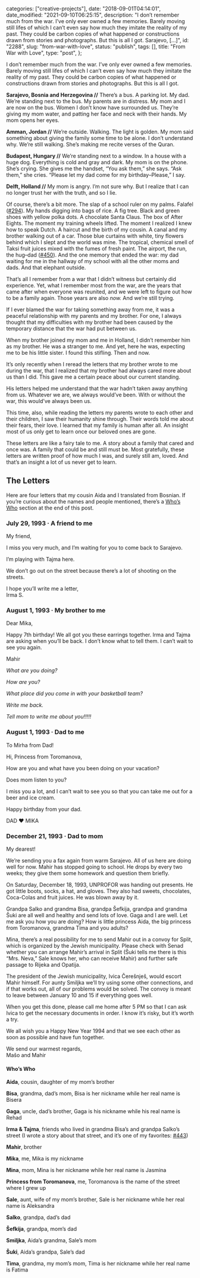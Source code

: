 
  categories: ["creative-projects"],
  date: "2018-09-01T04:14:01",
  date_modified: "2021-09-10T06:25:15",
  description:
    "I don’t remember much from the war. I’ve only ever owned a few memories. Barely moving still lifes of which I can’t even say how much they imitate the reality of my past. They could be carbon copies of what happened or constructions drawn from stories and photographs. But this is all I got. Sarajevo, […]",
  id: "2288",
  slug: "from-war-with-love",
  status: "publish",
  tags: [],
  title: "From War with Love",
  type: "post",
};


I don’t remember much from the war. I’ve only ever owned a few memories. Barely moving still lifes of which I can’t even say how much they imitate the reality of my past. They could be carbon copies of what happened or constructions drawn from stories and photographs. But this is all I got.

**Sarajevo, Bosnia and Herzegovina //** There’s a bus. A parking lot. My dad. We’re standing next to the bus. My parents are in distress. My mom and I are now on the bus. Women I don’t know have surrounded us. They’re giving my mom water, and patting her face and neck with their hands. My mom opens her eyes.

**Amman, Jordan //** We’re outside. Walking. The light is golden. My mom said something about giving the family some time to be alone. I don’t understand why. We’re still walking. She’s making me recite verses of the Quran.

**Budapest, Hungary //** We’re standing next to a window. In a house with a huge dog. Everything is cold and gray and dark. My mom is on the phone. She’s crying. She gives me the handset, “You ask them,” she says. “Ask them,” she cries. “Please let my dad come for my birthday–Please,” I say.

**Delft, Holland //** My mom is angry. I’m not sure why. But I realize that I can no longer trust her with the truth, and so I lie.

Of course, there’s a bit more. The slap of a school ruler on my palms. Falafel ([#294](/travel-archives#294)). My hands digging into bags of rice. A fig tree. Black and green shoes with yellow polka dots. A chocolate Santa Claus. The box of After Eights. The moment my training wheels lifted. The moment I realized I knew how to speak Dutch. A haircut and the birth of my cousin. A canal and my brother walking out of a car. Those blue curtains with white, tiny flowers behind which I slept and the world was mine. The tropical, chemical smell of Taksi fruit juices mixed with the fumes of fresh paint. The airport, the run, the hug–dad ([#450](/travel-archives#450)). And the one memory that ended the war: my dad waiting for me in the hallway of my school with all the other moms and dads. And that elephant outside.

That’s all I remember from a war that I didn’t witness but certainly did experience. Yet, what I remember most from the war, are the years that came after when everyone was reunited, and we were left to figure out how to be a family again. Those years are also _now._ And we’re still trying.

If I ever blamed the war for taking something away from me, it was a peaceful relationship with my parents and my brother. For one, I always thought that my difficulties with my brother had been caused by the temporary distance that the war had put between us.

When my brother joined my mom and me in Holland, I didn’t remember him as my brother. He was a stranger to me. And yet, here he was, expecting me to be his little sister. I found this stifling. Then and now.

It’s only recently when I reread the letters that my brother wrote to me during the war, that I realized that my brother had always cared more about us than I did. This gave me a certain peace about our current standing.

His letters helped me understand that the war hadn’t taken away anything from us. Whatever we are, we always would’ve been. With or without the war, this would’ve always been us.

This time, also, while reading the letters my parents wrote to each other and their children, I saw their humanity shine through. Their words told me about their fears, their love. I learned that my family is human after all. An insight most of us only get to learn once our beloved ones are gone.

These letters are like a fairy tale to me. A story about a family that cared and once was. A family that could be and still must be. Most gratefully, these letters are written proof of how much I was, and surely still am, loved. And that’s an insight a lot of us never get to learn.

## The Letters

Here are four letters that my cousin Aida and I translated from Bosnian. If you’re curious about the names and people mentioned, there’s a [Who’s Who](#whos-who) section at the end of this post.

### July 29, 1993 · A friend to me

My friend,

I miss you very much, and I’m waiting for you to come back to Sarajevo.

I’m playing with Tajma here.

We don’t go out on the street because there’s a lot of shooting on the streets.

I hope you’ll write me a letter,\
Irma S.

### August 1, 1993 · My brother to me

Dear Mika,

Happy 7th birthday! We all got you these earrings together. Irma and Tajma are asking when you’ll be back. I don’t know what to tell them. I can’t wait to see you again.

Mahir

_What are you doing?_

_How are you?_

_What place did you come in with your basketball team?_

_Write me back._

_Tell mom to write me about you!!!!!_

### August 1, 1993 · Dad to me

To Mirha from Dad!

Hi, Princess from Toromanova,

How are you and what have you been doing on your vacation?

Does mom listen to you?

I miss you a lot, and I can’t wait to see you so that you can take me out for a beer and ice cream.

Happy birthday from your dad.

DAD ❤ MIKA

### December 21, 1993 · Dad to mom

My dearest!

We’re sending you a fax again from warm Sarajevo. All of us here are doing well for now. Mahir has stopped going to school. He drops by every two weeks; they give them some homework and question them briefly.

On Saturday, December 18, 1993, UNPROFOR was handing out presents. He got little boots, socks, a hat, and gloves. They also had sweets, chocolates, Coca-Colas and fruit juices. He was blown away by it.

Grandpa Salko and grandma Bisa, grandpa Šefkija, grandpa and grandma Šuki are all well and healthy and send lots of love. Gaga and I are well. Let me ask you how you are doing? How is little princess Aida, the big princess from Toromanova, grandma Tima and you adults?

Mina, there’s a real possibility for me to send Mahir out in a convoy for Split, which is organized by the Jewish municipality. Please check with Senad whether you can arrange Mahir’s arrival in Split (Šuki tells me there is this “Mrs. Neva,” Sale knows her, who can receive Mahir) and further safe passage to Rijeka and Opatija.

The president of the Jewish municipality, Ivica Čerešnješ, would escort Mahir himself. For aunty Smiljka we’ll try using some other connections, and if that works out, all of our problems would be solved. The convoy is meant to leave between January 10 and 15 if everything goes well.

When you get this done, please call me home after 5 PM so that I can ask Ivica to get the necessary documents in order. I know it’s risky, but it’s worth a try.

We all wish you a Happy New Year 1994 and that we see each other as soon as possible and have fun together.

We send our warmest regards,\
Mašo and Mahir

#### Who’s Who

**Aida**, cousin, daughter of my mom’s brother

**Bisa**, grandma, dad’s mom, Bisa is her nickname while her real name is Bisera

**Gaga**, uncle, dad’s brother, Gaga is his nickname while his real name is Rehad

**Irma & Tajma**, friends who lived in grandma Bisa’s and grandpa Salko’s street (I wrote a story about that street, and it’s one of my favorites: [#443](/travel-archives#443))

**Mahir**, brother

**Mika**, me, Mika is my nickname

**Mina**, mom, Mina is her nickname while her real name is Jasmina

**Princess from Toromanova**, me, Toromanova is the name of the street where I grew up

**Sale**, aunt, wife of my mom’s brother, Sale is her nickname while her real name is Aleksandra

**Salko**, grandpa, dad’s dad

**Šefkija**, grandpa, mom’s dad

**Smiljka**, Aida’s grandma, Sale’s mom

**Šuki**, Aida’s grandpa, Sale’s dad

**Tima**, grandma, my mom’s mom, Tima is her nickname while her real name is Fatima
